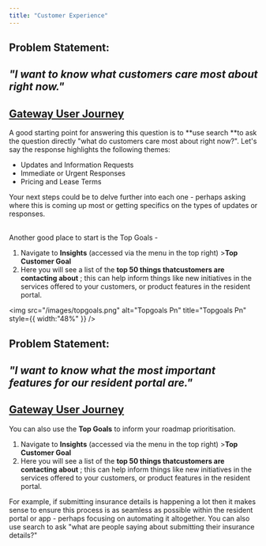 ```yaml
---
title: "Customer Experience"
---
```


## **Problem Statement:**

## **_"I want to know what customers care most about right now."_**

## **<u>Gateway User Journey</u>**

A good starting point for answering this question is to \*\*use search \*\*to ask the question directly "what do customers care most about right now?". Let's say the response highlights the following themes:

- Updates and Information Requests
- Immediate or Urgent Responses
- Pricing and Lease Terms

Your next steps could be to delve further into each one - perhaps asking where this is coming up most or getting specifics on the types of updates or responses.

\
Another good place to start is the Top Goals -

1. Navigate to **Insights** (accessed via the menu in the top right) \>**Top Customer Goal**
2. Here you will see a list of the ****top 50 things thatcustomers are contacting about**** ; this can help inform things like new initiatives in the services offered to your customers, or product features in the resident portal.

<img
  src="/images/topgoals.png"
  alt="Topgoals Pn"
  title="Topgoals Pn"
  style={{ width:"48%" }}
/>

## **Problem Statement:**

## **_"I want to know what the most important features for our resident portal are."_**

## **<u>Gateway User Journey</u>**

You can also use the **Top Goals** to inform your roadmap prioritisation.

1. Navigate to **Insights** (accessed via the menu in the top right) \>**Top Customer Goal**
2. Here you will see a list of the ****top 50 things thatcustomers are contacting about**** ; this can help inform things like new initiatives in the services offered to your customers, or product features in the resident portal.

For example, if submitting insurance details is happening a lot then it makes sense to ensure this process is as seamless as possible within the resident portal or app - perhaps focusing on automating it altogether. You can also use search to ask "what are people saying about submitting their insurance details?"